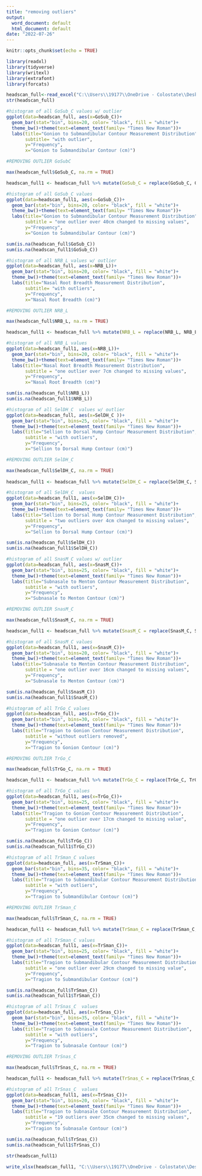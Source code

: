 ```yaml
---
title: "removing outliers"
output:
  word_document: default
  html_document: default
date: "2022-07-26"
---
```


```r
knitr::opts_chunk$set(echo = TRUE)
```

```r
library(readxl)
library(tidyverse)
library(writexl)
library(extrafont)
library(forcats)
```


```r
headscan_full<-read_excel("C:\\Users\\19177\\OneDrive - Colostate\\Desktop\\Dissertation\\headscan_dissertation\\headscan_full.xlsx")
str(headscan_full)
```

```r
#histogram of all GoSub_C values w/ outlier
ggplot(data=headscan_full, aes(x=GoSub_C))+
  geom_bar(stat="bin", bins=20, color= "black", fill = "white")+
  theme_bw()+theme(text=element_text(family= "Times New Roman"))+
  labs(title="Gonion to Submandibular Contour Measurement Distribution",
       subtitle= "with outlier",
       y="Frequency",
       x="Gonion to Submandibular Contour (cm)")

#REMOVING OUTLIER GoSubC

max(headscan_full$GoSub_C, na.rm = TRUE)

headscan_full1 <- headscan_full %>% mutate(GoSub_C = replace(GoSub_C, GoSub_C>40, NA))

#histogram of all GoSub_C values
ggplot(data=headscan_full1, aes(x=GoSub_C))+
  geom_bar(stat="bin", bins=20, color= "black", fill = "white")+
  theme_bw()+theme(text=element_text(family= "Times New Roman"))+
  labs(title="Gonion to Submandibular Contour Measurement Distribution",
       subtitle = "one outlier over 40cm changed to missing values",
       y="Frequency",
       x="Gonion to Submandibular Contour (cm)")

sum(is.na(headscan_full$GoSub_C))
sum(is.na(headscan_full1$GoSub_C))
```

```r
#histogram of all NRB_L values w/ outlier
ggplot(data=headscan_full, aes(x=NRB_L))+
  geom_bar(stat="bin", bins=20, color= "black", fill = "white")+
  theme_bw()+theme(text=element_text(family= "Times New Roman"))+
  labs(title="Nasal Root Breadth Measurement Distribution",
       subtitle= "with outliers",
       y="Frequency",
       x="Nasal Root Breadth (cm)")

#REMOVING OUTLIER NRB_L

max(headscan_full$NRB_L, na.rm = TRUE)

headscan_full1 <- headscan_full %>% mutate(NRB_L = replace(NRB_L, NRB_L>7, NA))

#histogram of all NRB_L values
ggplot(data=headscan_full1, aes(x=NRB_L))+
  geom_bar(stat="bin", bins=20, color= "black", fill = "white")+
  theme_bw()+theme(text=element_text(family= "Times New Roman"))+
  labs(title="Nasal Root Breadth Measurement Distribution",
       subtitle = "one outlier over 7cm changed to missing values",
       y="Frequency",
       x="Nasal Root Breadth (cm)")

sum(is.na(headscan_full$NRB_L))
sum(is.na(headscan_full1$NRB_L))
```

```r
#histogram of all SelDH_C  values w/ outlier
ggplot(data=headscan_full, aes(x=SelDH_C ))+
  geom_bar(stat="bin", bins=25, color= "black", fill = "white")+
  theme_bw()+theme(text=element_text(family= "Times New Roman"))+
  labs(title="Sellion to Dorsal Hump Contour Measurement Distribution",
       subtitle = "with outliers",
       y="Frequency",
       x="Sellion to Dorsal Hump Contour (cm)")

#REMOVING OUTLIER SelDH_C

max(headscan_full$SelDH_C, na.rm = TRUE)
	
headscan_full1 <- headscan_full %>% mutate(SelDH_C = replace(SelDH_C, SelDH_C>4, NA))

#histogram of all SelDH_C  values
ggplot(data=headscan_full1, aes(x=SelDH_C))+
  geom_bar(stat="bin", bins=25, color= "black", fill = "white")+
  theme_bw()+theme(text=element_text(family= "Times New Roman"))+
  labs(title="Sellion to Dorsal Hump Contour Measurement Distribution",
       subtitle = "two outliers over 4cm changed to missing values",
       y="Frequency",
       x="Sellion to Dorsal Hump Contour (cm)")

sum(is.na(headscan_full$SelDH_C))
sum(is.na(headscan_full1$SelDH_C))
```

```r
#histogram of all SnasM_C values w/ outlier
ggplot(data=headscan_full, aes(x=SnasM_C))+
  geom_bar(stat="bin", bins=25, color= "black", fill = "white")+
  theme_bw()+theme(text=element_text(family= "Times New Roman"))+
  labs(title="Subnasale to Menton Contour Measurement Distribution",
       subtitle = "with outliers",
       y="Frequency",
       x="Subnasale to Menton Contour (cm)")

#REMOVING OUTLIER SnasM_C

max(headscan_full$SnasM_C, na.rm = TRUE)

headscan_full1 <- headscan_full %>% mutate(SnasM_C = replace(SnasM_C, SnasM_C>16, NA))

#histogram of all SnasM_C values
ggplot(data=headscan_full1, aes(x=SnasM_C))+
  geom_bar(stat="bin", bins=20, color= "black", fill = "white")+
  theme_bw()+theme(text=element_text(family= "Times New Roman"))+
  labs(title="Subnasale to Menton Contour Measurement Distribution",
       subtitle = "one outlier over 16cm changed to missing values",
       y="Frequency",
       x="Subnasale to Menton Contour (cm)")

sum(is.na(headscan_full$SnasM_C))
sum(is.na(headscan_full1$SnasM_C))
```

```r
#histogram of all TrGo_C values
ggplot(data=headscan_full, aes(x=TrGo_C))+
  geom_bar(stat="bin", bins=30, color= "black", fill = "white")+
  theme_bw()+theme(text=element_text(family= "Times New Roman"))+
  labs(title="Tragion to Gonion Contour Measurement Distribution",
       subtitle = "without outliers removed",
       y="Frequency",
       x="Tragion to Gonion Contour (cm)")

#REMOVING OUTLIER TrGo_C

max(headscan_full$TrGo_C, na.rm = TRUE)

headscan_full1 <- headscan_full %>% mutate(TrGo_C = replace(TrGo_C, TrGo_C>17, NA))

#histogram of all TrGo_C values
ggplot(data=headscan_full1, aes(x=TrGo_C))+
  geom_bar(stat="bin", bins=25, color= "black", fill = "white")+
  theme_bw()+theme(text=element_text(family= "Times New Roman"))+
  labs(title="Tragion to Gonion Contour Measurement Distribution",
       subtitle = "one outlier over 17cm changed to missing value",
       y="Frequency",
       x="Tragion to Gonion Contour (cm)")

sum(is.na(headscan_full$TrGo_C))
sum(is.na(headscan_full1$TrGo_C))
```

```r
#histogram of all TrSman_C values
ggplot(data=headscan_full, aes(x=TrSman_C))+
  geom_bar(stat="bin", bins=35, color= "black", fill = "white")+
  theme_bw()+theme(text=element_text(family= "Times New Roman"))+
  labs(title="Tragion to Submandibular Contour Measurement Distribution",
       subtitle = "with outliers",
       y="Frequency",
       x="Tragion to Submandibular Contour (cm)")

#REMOVING OUTLIER TrSman_C

max(headscan_full$TrSman_C, na.rm = TRUE)

headscan_full1 <- headscan_full %>% mutate(TrSman_C = replace(TrSman_C, TrSman_C>29, NA))

#histogram of all TrSman_C values
ggplot(data=headscan_full1, aes(x=TrSman_C))+
  geom_bar(stat="bin", bins=25, color= "black", fill = "white")+
  theme_bw()+theme(text=element_text(family= "Times New Roman"))+
  labs(title="Tragion to Submandibular Contour Measurement Distribution",
       subtitle = "one outlier over 29cm changed to missing value",
       y="Frequency",
       x="Tragion to Submandibular Contour (cm)")

sum(is.na(headscan_full$TrSman_C))
sum(is.na(headscan_full1$TrSman_C))
```

```r
#histogram of all TrSnas_C  values
ggplot(data=headscan_full, aes(x=TrSnas_C))+
  geom_bar(stat="bin", bins=35, color= "black", fill = "white")+
  theme_bw()+theme(text=element_text(family= "Times New Roman"))+
  labs(title="Tragion to Subnasale Contour Measurement Distribution",
       subtitle = "with outliers",
       y="Frequency",
       x="Tragion to Subnasale Contour (cm)")

#REMOVING OUTLIER TrSnas_C

max(headscan_full$TrSnas_C, na.rm = TRUE)

headscan_full1 <- headscan_full %>% mutate(TrSnas_C = replace(TrSnas_C, TrSnas_C>35, NA))

#histogram of all TrSnas_C  values
ggplot(data=headscan_full1, aes(x=TrSnas_C))+
  geom_bar(stat="bin", bins=20, color= "black", fill = "white")+
  theme_bw()+theme(text=element_text(family= "Times New Roman"))+
  labs(title="Tragion to Subnasale Contour Measurement Distribution",
       subtitle = "19 outliers over 35cm changed to missing values",
       y="Frequency",
       x="Tragion to Subnasale Contour (cm)")

sum(is.na(headscan_full$TrSnas_C))
sum(is.na(headscan_full1$TrSnas_C))
```

```r
str(headscan_full1)
```



```r
write_xlsx(headscan_full1, "C:\\Users\\19177\\OneDrive - Colostate\\Desktop\\Dissertation\\headscan_dissertation\\headscan_full1.xlsx")
```


